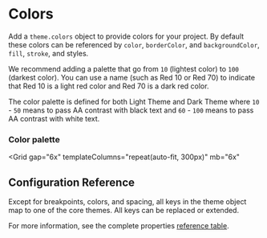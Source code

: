 
# Colors

Add a `theme.colors` object to provide colors for your project. By default these colors can be referenced by `color`, `borderColor`, and `backgroundColor`, `fill`, `stroke`, and styles.

We recommend adding a palette that go from `10` (lightest color) to `100` (darkest color). You can use a name (such as Red 10 or Red 70) to indicate that Red 10 is a light red color and Red 70 is a dark red color.

The color palette  is defined for both Light Theme and Dark Theme where `10` - `50` means to pass AA contrast with black text and  `60` - `100` means to pass AA contrast with white text.

<ThemeParser theme="colors" />

### Color palette

<Grid
  gap="6x"
  templateColumns="repeat(auto-fit, 300px)"
  mb="6x"
>
  <ColorPalette hue="red" />
  <ColorPalette hue="magenta" />
  <ColorPalette hue="purple" />
  <ColorPalette hue="blue" />
  <ColorPalette hue="green" />
  <ColorPalette hue="teal" />
  <ColorPalette hue="cyan" />
  <ColorPalette hue="gray" />
</Grid>

## Configuration Reference

Except for breakpoints, colors, and spacing, all keys in the theme object map to one of the core themes. All keys can be replaced or extended.

For more information, see the complete properties <a href="https://styled-system.com/table" target="_blank">reference table</a>.
